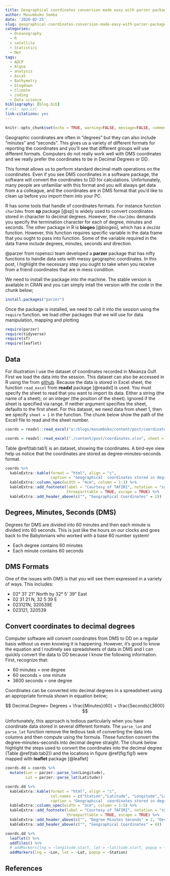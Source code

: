 ```yaml
---
title: Geographical coordinates conversion made easy with parzer package in R
author: Masumbuko Semba
date: '2020-02-25'
slug: geographical-coordinates-conversion-made-easy-with-parzer-package-in-r
categories:
  - Oceanography
  - R
  - satellite
  - Statistics
  - Met
tags:
  - ADCP
  - Algoa
  - analysis
  - Ascat
  - Bathymetry
  - blogdown
  - Climate
  - coding
  - Data science
bibliography: [blog.bib]
# csl: apa.csl
link-citations: yes
---
```



```r
knitr::opts_chunk$set(echo = TRUE, warning=FALSE, message=FALSE, comment=FALSE, quit = TRUE)
```

Geographic coordinates are often in "degrees" but they can also include "minutes" and "seconds". This gives us a variety of different formats for reporting the coordinates and you'll see that different groups will use different formats. Computers do not really work well with DMS coordinates and we really prefer the coordinates to be in Decimal Degrees or DD.

This format allows us to perform standard decimal math operations on the coordinates. Even if you see DMS coordinates in a software package, the software will convert the coordinates to DD for calculations. Unfortunately, many people are unfamiliar with this format and you will always  get data from a a colleague, and the coordinates are in DMS format that you’d like to clean up before you import them into your PC.

R has some tools that handle of coordinates formats. For instance function `char2dms` from **sp** package [@sp] is widely used to convert coordinates stored in character to decimal degrees. However, the `char2dms` demands you specify the termination character for each of degree, minutes and seconds. The other package in R is **biogeo** [@biogeo], which has a `dms2dd` function. However, this function  requires specific variable in the data frame that you ought to pass into function. Some of the variable required in the data frame include  degrees, minutes, seconds and direction.

@parzer from ropensci team developed a **parzer** package that has nifty functions to handle data sets with messy geographic coordinates. In this post, I highlight the necessary step you ought to take when you receive from a friend coordinates that are in mess condition. 

We need to install the package into the machine. The stable version is available in CRAN and you can simply intall the version with the code in the chunk below;

```r
install.packages("parzer")
```

Once the package is installed, we need to call it into the session using the `require` function. we load other packages that we will use for data manipulation, mapping and plotting

```r

require(parzer)
require(tidyverse)
require(sf)
require(leaflet)
```

## Data
For illustration I use the dataset of coordinates recorded in Mwanza Gulf. First we load the data into the session. This dataset can also be accessed in R using the from [github](https://github.com/lugoga/masumbuko/blob/master/content/post/coordinates.xlsx).   Because the data is stored in Excel sheet, the function `read_excel` from **readxl** package [@readxl] is used. You must specify the sheet to read that you want to import its data. Either a string (the name of a sheet), or an integer (the position of the sheet). Ignored if the sheet is specified via range. If neither argument specifies the sheet, defaults to the first sheet. For this dataset, we need data from sheet 1, then we specify `sheet = 1` in the function. The chunk below show the path of the Excell file to read and the sheet number. 

```r
coords = readxl::read_excel("e:/blogs/masumbuko/content/post/coordinates.xlsx", sheet = 1)

```

```r
coords = readxl::read_excel("./content/post/coordinates.xlsx", sheet = 1)

```

Table \@ref(tab:tab1) is an dataset, showing the coordinates. A bird-eye view help us notice that the coordinates are stored as degree--minutes--seconds format. 

```r
coords %>%
  kableExtra::kable(format = "html", align = "c",
                    caption = "Geographical  coordinates stored in degree minutes and seconds") %>%
  kableExtra::column_spec(width = "4cm", column = 1:3) %>%
  kableExtra::add_footnote(label = "Courtesy of TAFIRI", notation = "symbol", 
                           threeparttable = TRUE, escape = TRUE) %>%
  kableExtra::add_header_above(c("", "Geographical Coordinates" = 2))
```

## Degrees, Minutes, Seconds (DMS)
Degrees for DMS are divided into 60 minutes and then each minute is divided into 60 seconds. This is just like the hours on our clocks and goes back to the Babylonians who worked with a base 60 number system!

+ Each degree contains 60 minutes
+ Each minute contains 60 seconds

## DMS Formats
One of the issues with DMS is that you will see them expressed in a variety of ways. This includes:

+ 02° 31' 21" North by 32° 5' 39" East
+ 02 31 21 N, 32 5 39 E
+ 023121N, 320539E
+ 023121, 320539

## Convert coordinates to decimal degrees
Computer software will convert coordinates from DMS to DD on a regular basis without us even knowing it is happening. However, it's good to know the equation and I routinely see spreadsheets of data in DMS and I can quickly convert the data to DD because I know the following information. First, recognize that:

+ 60 minutes = one degree
+ 60 seconds = one minute
+ 3600 seconds = one degree

Coordinates can be converted into decimal degrees in a spreadsheet using an appropriate formula shown in equation below;

$$
Decimal.Degree= Degrees + \frac{Minutes}{60} + \frac{Seconds}{3600}
$$


Unfortunately, this approach is tedious particularly when you have coordinate data stored in several different formats. The `parse_lon` and `parse_lat` function remove the tedious task of converting the data into columns and then compute using the formula. These function convert the degree--minutes--seconds into decimal degree straight. The chunk below highlight the steps used to convert the coordinates into the decimal degree (Table \@ref(tab:tab2)) and the locations in figure \@ref(fig:fig1) were mapped with **leaflet** package [@leaflet]

```r
coords.dd = coords %>%
  mutate(Lon = parzer::parse_lon(Longitude),
         Lat = parzer::parse_lat(Latitude))
```

```r
coords.dd %>%
  kableExtra::kable(format = "html", align = "c", 
                    col.names = c("Station","Latitude", "Longitude","Latitude", "Longitude"),
                    caption = "Geographical  coordinates stored in degree minutes and seconds and decimal degree") %>%
  kableExtra::column_spec(width = "3cm", column = 1:5) %>%
  kableExtra::add_footnote(label = "Courtesy of TAFIRI", notation = "symbol", 
                           threeparttable = TRUE, escape = TRUE) %>%
  kableExtra::add_header_above(c("", "Degree Minutes Seconds" = 2, "Decimal Degree" = 2))%>%
  kableExtra::add_header_above(c("", "Geographical Coordinates" = 4))

```


```r
coords.dd %>%
  leaflet() %>%
  addTiles() %>%
  # addMarkers(lng = ~longitude.start, lat = ~latitude.start, popup = ~`Trawling number`)%>%
  addMarkers(lng = ~Lon, lat = ~Lat, popup = ~Station)


```

## References


